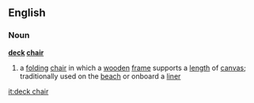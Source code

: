 ==English==
===Noun===
'''[[deck]] [[chair]]'''
# a [[folding]] [[chair]] in which a [[wooden]] [[frame]] supports a [[length]] of [[canvas]]; traditionally used on the [[beach]] or onboard a [[liner]]

[[it:deck chair]]